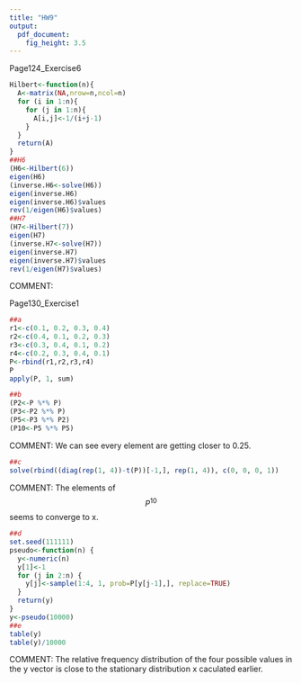 ```yaml
---
title: "HW9"
output:
  pdf_document:
    fig_height: 3.5
---
```


Page124_Exercise6

```r
Hilbert<-function(n){
  A<-matrix(NA,nrow=n,ncol=n)
  for (i in 1:n){
    for (j in 1:n){
      A[i,j]<-1/(i+j-1)
    }
  }
  return(A)
}
##H6
(H6<-Hilbert(6))
eigen(H6)
(inverse.H6<-solve(H6))
eigen(inverse.H6)
eigen(inverse.H6)$values
rev(1/eigen(H6)$values)
##H7
(H7<-Hilbert(7))
eigen(H7)
(inverse.H7<-solve(H7))
eigen(inverse.H7)
eigen(inverse.H7)$values
rev(1/eigen(H7)$values)
```

COMMENT: 




Page130_Exercise1

```r
##a
r1<-c(0.1, 0.2, 0.3, 0.4)
r2<-c(0.4, 0.1, 0.2, 0.3)
r3<-c(0.3, 0.4, 0.1, 0.2)
r4<-c(0.2, 0.3, 0.4, 0.1)
P<-rbind(r1,r2,r3,r4)
P
apply(P, 1, sum)
```



```r
##b
(P2<-P %*% P)
(P3<-P2 %*% P)
(P5<-P3 %*% P2)
(P10<-P5 %*% P5)
```

COMMENT: We can see every element are getting closer to 0.25.

```r
##c
solve(rbind((diag(rep(1, 4))-t(P))[-1,], rep(1, 4)), c(0, 0, 0, 1))
```

COMMENT: The elements of $$P^10$$ seems to converge to x.

```r
##d
set.seed(111111)
pseudo<-function(n) {
  y<-numeric(n)
  y[1]<-1
  for (j in 2:n) {
    y[j]<-sample(1:4, 1, prob=P[y[j-1],], replace=TRUE)
  }
  return(y)
}
y<-pseudo(10000)
##e
table(y)
table(y)/10000
```

COMMENT: The relative frequency distribution of the four possible values in the y vector is close to the stationary distribution x caculated earlier.
